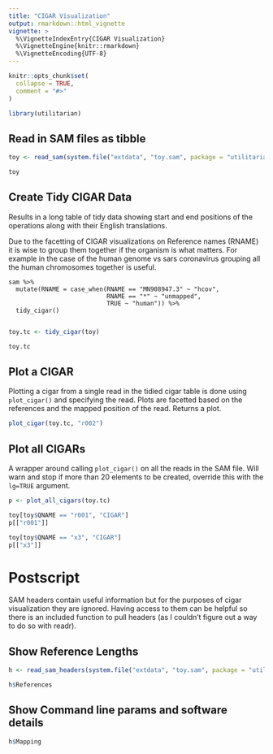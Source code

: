 ```yaml
---
title: "CIGAR Visualization"
output: rmarkdown::html_vignette
vignette: >
  %\VignetteIndexEntry{CIGAR Visualization}
  %\VignetteEngine{knitr::rmarkdown}
  %\VignetteEncoding{UTF-8}
---
```


```r
knitr::opts_chunk$set(
  collapse = TRUE,
  comment = "#>"
)

library(utilitarian)

```


## Read in SAM files as tibble
```r

toy <- read_sam(system.file("extdata", "toy.sam", package = "utilitarian"))

toy
```

## Create Tidy CIGAR Data

Results in a long table of tidy data showing start and end positions of the operations along with their English translations.

Due to the facetting of CIGAR visualizations on Reference names (RNAME) it is wise to group them together if the organism is what matters. For example in the case of the human genome vs sars coronavirus grouping all the human chromosomes together is useful.

```
sam %>% 
  mutate(RNAME = case_when(RNAME == "MN908947.3" ~ "hcov",
                           RNAME == "*" ~ "unmapped",
                           TRUE ~ "human")) %>% 
  tidy_cigar()
                           
```

```r

toy.tc <- tidy_cigar(toy)

toy.tc

```

## Plot a CIGAR

Plotting a cigar from a single read in the tidied cigar table is done using `plot_cigar()` and specifying the read. Plots are facetted based on the references and the mapped position of the read. Returns a plot. 

```r
plot_cigar(toy.tc, "r002")
```

## Plot all CIGARs

A wrapper around calling `plot_cigar()` on all the reads in the SAM file. Will warn and stop if more than 20 elements to be created, override this with the `lg=TRUE` argument.

```r
p <- plot_all_cigars(toy.tc)

toy[toy$QNAME == "r001", "CIGAR"]
p[["r001"]]
```


```r
toy[toy$QNAME == "x3", "CIGAR"]
p[["x3"]]

```


# Postscript

SAM headers contain useful information but for the purposes of cigar visualization they are ignored. Having access to them can be helpful so there is an included function to pull headers (as I couldn't figure out a way to do so with readr).

## Show Reference Lengths

```r

h <- read_sam_headers(system.file("extdata", "toy.sam", package = "utilitarian"))

h$References

```


## Show Command line params and software details

```r

h$Mapping


```
